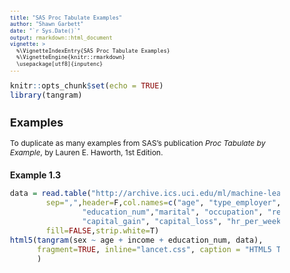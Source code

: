 ```yaml
---
title: "SAS Proc Tabulate Examples"
author: "Shawn Garbett"
date: "`r Sys.Date()`"
output: rmarkdown::html_document
vignette: >
  %\VignetteIndexEntry{SAS Proc Tabulate Examples}
  %\VignetteEngine{knitr::rmarkdown}
  \usepackage[utf8]{inputenc}
---
```


```r
knitr::opts_chunk$set(echo = TRUE)
library(tangram)
```
<style type="text/css">

body, td {
   font-size: 12px;
}
code.r{
  font-size: 12px;
}
pre {
  font-size: 10px
}
</style>

## Examples

To duplicate as many examples from SAS's publication _Proc Tabulate by Example_, by Lauren E. Haworth, 1st Edition.

### Example 1.3

```r
data = read.table("http://archive.ics.uci.edu/ml/machine-learning-databases/adult/adult.data",
        sep=",",header=F,col.names=c("age", "type_employer", "fnlwgt", "education", 
                "education_num","marital", "occupation", "relationship", "race","sex",
                "capital_gain", "capital_loss", "hr_per_week","country", "income"),
        fill=FALSE,strip.white=T)
html5(tangram(sex ~ age + income + education_num, data),
      fragment=TRUE, inline="lancet.css", caption = "HTML5 Table Lancet Style", id="tbl4"
      )
```
